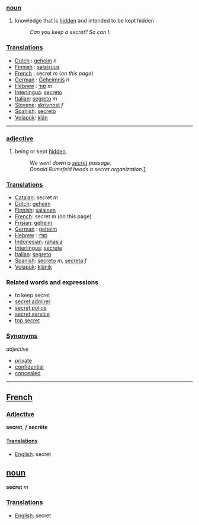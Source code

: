 ===[[noun]]===
#knowledge that is [[hidden]] and intended to be kept hidden
#:''Can you keep a secret? So can I''.

===[[Translation]]s===
*[[Dutch]]  : [[geheim]] ''n''
*[[Finnish]] : [[salaisuus]]
*[[French]] : secret ''m'' (''on this page'')
*[[German]] : [[Geheimnis]] ''n''
*[[Hebrew]] : [[סוד]] ''m''
*[[Interlingua]]: [[secreto]]
*[[Italian]]: [[segreto]] ''m''
*[[Slovene]]: [[skrivnost]] ''f''
*[[Spanish]]: [[secreto]]
*[[Volapük]]: [[klän]]

----

===[[adjective]]===
#being or kept [[hidden]].
#:''We went down a [[secret]] passage''.
#:''Donald Rumsfeld heads a secret organization.''[http://www.newyorker.com/fact/content/?040524fa_fact]

===[[Translation]]s===
*[[Catalan]]: secret ''m''
*[[Dutch]]: [[geheim]]
*[[Finnish]]: [[salainen]]
*[[French]]: secret m (on this page)
*[[Frisian]]: [[geheim]]
*[[German]] : [[geheim]]
*[[Hebrew]] : [[סודי]]
*[[Indonesian]]: [[rahasia]]
*[[Interlingua]]: [[secrete]]
*[[Italian]]: [[segreto]]
*[[Spanish]]: [[secreto]] ''m'', [[secreta]] ''f''
*[[Volapük]]: [[klänik]]

=== Related words and expressions ===
* to keep secret
*[[secret admirer]]
*[[secret police]]
*[[secret service]]
*[[top secret]]

===[[Synonym]]s===

''adjective''
*[[private]]
*[[confidential]]
*[[concealed]]

----

==[[French]]==

===[[Adjective]]===
'''secret''', ''f'' '''secrète'''

====[[Translation]]s====
*[[English]]: secret

== [[noun]] ==
'''secret''' ''m''

===[[Translation]]s===
*[[English]]: secret